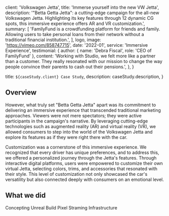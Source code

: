 
  client: 'Volkswagen Jetta',
  title: 'Immerse yourself into the new VW Jetta',
  description:
    '"Betta Getta Jetta": a cutting-edge campaign for the all-new Volkswagen Jetta. Highlighting its key features through 12 dynamic CG spots, this immersive experience offers AR and VR customization.',
  summary: [
    'FamilyFund is a crowdfunding platform for friends and family. Allowing users to take personal loans from their network without a traditional financial institution.',
  ],
  logo,
  image: 'https://vimeo.com/858747715',
  date: '2022-01',
  service: 'Immersive Experience',
  testimonial: {
    author: { name: 'Debra Fiscal', role: 'CEO of FamilyFund' },
    content:
      'Working with Studio, we felt more like a partner than a customer. They really resonated with our mission to change the way people convince their parents to cash out their pensions.',
  },
}

  title: `${caseStudy.client} Case Study`,
  description: caseStudy.description,
}

## Overview

However, what truly set "Betta Getta Jetta" apart was its commitment to delivering an immersive experience that transcended traditional marketing approaches. Viewers were not mere spectators; they were active participants in the campaign's narrative. By leveraging cutting-edge technologies such as augmented reality (AR) and virtual reality (VR), we allowed consumers to step into the world of the Volkswagen Jetta and explore its features as if they were right there with the car.

Customization was a cornerstone of this immersive experience. We recognized that every driver has unique preferences, and to address this, we offered a personalized journey through the Jetta's features. Through interactive digital platforms, users were empowered to customize their own virtual Jetta, selecting colors, trims, and accessories that resonated with their style. This level of customization not only showcased the car's versatility but also connected deeply with consumers on an emotional level.

## What we did

<TagList>
  <TagListItem>Concepting</TagListItem>
  <TagListItem>Unreal Build</TagListItem>
  <TagListItem>Pixel Straming</TagListItem>
  <TagListItem>Infrastructure</TagListItem>
</TagList>
